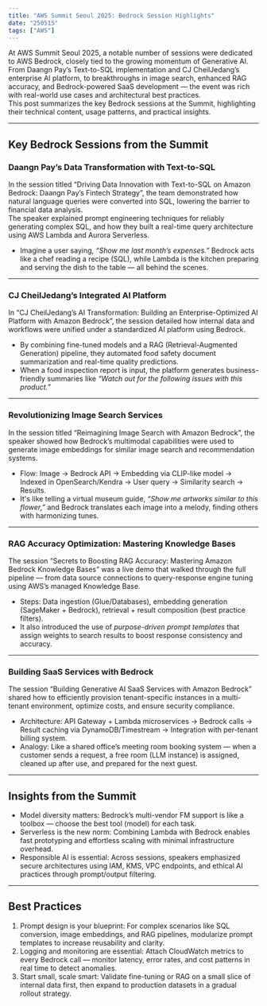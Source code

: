 ```yaml
---
title: "AWS Summit Seoul 2025: Bedrock Session Highlights"
date: "250515"
tags: ["AWS"]
---
```


At AWS Summit Seoul 2025, a notable number of sessions were dedicated to AWS Bedrock, closely tied to the growing momentum of Generative AI.  
From Daangn Pay’s Text-to-SQL implementation and CJ CheilJedang’s enterprise AI platform, to breakthroughs in image search, enhanced RAG accuracy, and Bedrock-powered SaaS development — the event was rich with real-world use cases and architectural best practices.  
This post summarizes the key Bedrock sessions at the Summit, highlighting their technical content, usage patterns, and practical insights.

---

## Key Bedrock Sessions from the Summit

### Daangn Pay’s Data Transformation with Text-to-SQL

In the session titled “Driving Data Innovation with Text-to-SQL on Amazon Bedrock: Daangn Pay’s Fintech Strategy”, the team demonstrated how natural language queries were converted into SQL, lowering the barrier to financial data analysis.  
The speaker explained prompt engineering techniques for reliably generating complex SQL, and how they built a real-time query architecture using AWS Lambda and Aurora Serverless.

- Imagine a user saying, _“Show me last month’s expenses.”_ Bedrock acts like a chef reading a recipe (SQL), while Lambda is the kitchen preparing and serving the dish to the table — all behind the scenes.

---

### CJ CheilJedang’s Integrated AI Platform

In “CJ CheilJedang’s AI Transformation: Building an Enterprise-Optimized AI Platform with Amazon Bedrock”, the session detailed how internal data and workflows were unified under a standardized AI platform using Bedrock.

- By combining fine-tuned models and a RAG (Retrieval-Augmented Generation) pipeline, they automated food safety document summarization and real-time quality predictions.
- When a food inspection report is input, the platform generates business-friendly summaries like _“Watch out for the following issues with this product.”_

---

### Revolutionizing Image Search Services

In the session titled “Reimagining Image Search with Amazon Bedrock”, the speaker showed how Bedrock’s multimodal capabilities were used to generate image embeddings for similar image search and recommendation systems.

- Flow: Image → Bedrock API → Embedding via CLIP-like model → Indexed in OpenSearch/Kendra → User query → Similarity search → Results.
- It's like telling a virtual museum guide, _“Show me artworks similar to this flower,”_ and Bedrock translates each image into a melody, finding others with harmonizing tunes.

---

### RAG Accuracy Optimization: Mastering Knowledge Bases

The session “Secrets to Boosting RAG Accuracy: Mastering Amazon Bedrock Knowledge Bases” was a live demo that walked through the full pipeline — from data source connections to query-response engine tuning using AWS’s managed Knowledge Base.

- Steps: Data ingestion (Glue/Databases), embedding generation (SageMaker + Bedrock), retrieval + result composition (best practice filters).
- It also introduced the use of _purpose-driven prompt templates_ that assign weights to search results to boost response consistency and accuracy.

---

### Building SaaS Services with Bedrock

The session “Building Generative AI SaaS Services with Amazon Bedrock” shared how to efficiently provision tenant-specific instances in a multi-tenant environment, optimize costs, and ensure security compliance.

- Architecture: API Gateway + Lambda microservices → Bedrock calls → Result caching via DynamoDB/Timestream → Integration with per-tenant billing system.
- Analogy: Like a shared office’s meeting room booking system — when a customer sends a request, a free room (LLM instance) is assigned, cleaned up after use, and prepared for the next guest.

---

## Insights from the Summit

- Model diversity matters: Bedrock’s multi-vendor FM support is like a toolbox — choose the best tool (model) for each task.
- Serverless is the new norm: Combining Lambda with Bedrock enables fast prototyping and effortless scaling with minimal infrastructure overhead.
- Responsible AI is essential: Across sessions, speakers emphasized secure architectures using IAM, KMS, VPC endpoints, and ethical AI practices through prompt/output filtering.

---

## Best Practices

1. Prompt design is your blueprint: For complex scenarios like SQL conversion, image embeddings, and RAG pipelines, modularize prompt templates to increase reusability and clarity.
2. Logging and monitoring are essential: Attach CloudWatch metrics to every Bedrock call — monitor latency, error rates, and cost patterns in real time to detect anomalies.
3. Start small, scale smart: Validate fine-tuning or RAG on a small slice of internal data first, then expand to production datasets in a gradual rollout strategy.
